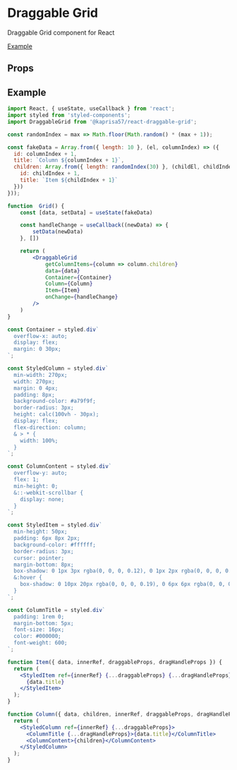 

<Meta title="MDX/DraggableGrid" component={DraggableGrid} />

# Draggable Grid

Draggable Grid component for React

[Example](/DraggableGrid?path=/story/draggableGrid--example)

## Props

<Props of={DraggableGrid} />

## Example

```jsx
import React, { useState, useCallback } from 'react';
import styled from 'styled-components';
import DraggableGrid from '@kaprisa57/react-draggable-grid';

const randomIndex = max => Math.floor(Math.random() * (max + 1));

const fakeData = Array.from({ length: 10 }, (el, columnIndex) => ({
  id: columnIndex + 1,
  title: `Column ${columnIndex + 1}`,
  children: Array.from({ length: randomIndex(30) }, (childEl, childIndex) => ({
    id: childIndex + 1,
    title: `Item ${childIndex + 1}`
  }))
}));

function  Grid() {
    const [data, setData] = useState(fakeData)

    const handleChange = useCallback((newData) => {
        setData(newData)
    }, [])

    return (
        <DraggableGrid
            getColumnItems={column => column.children}
            data={data}
            Container={Container}
            Column={Column}
            Item={Item}
            onChange={handleChange}
        />
    )
}

const Container = styled.div`
  overflow-x: auto;
  display: flex;
  margin: 0 30px;
`;

const StyledColumn = styled.div`
  min-width: 270px;
  width: 270px;
  margin: 0 4px;
  padding: 8px;
  background-color: #a79f9f;
  border-radius: 3px;
  height: calc(100vh - 30px);
  display: flex;
  flex-direction: column;
  & > * {
    width: 100%;
  }
`;

const ColumnContent = styled.div`
  overflow-y: auto;
  flex: 1;
  min-height: 0;
  &::-webkit-scrollbar {
    display: none;
  }
`;

const StyledItem = styled.div`
  min-height: 50px;
  padding: 6px 8px 2px;
  background-color: #ffffff;
  border-radius: 3px;
  cursor: pointer;
  margin-bottom: 8px;
  box-shadow: 0 1px 3px rgba(0, 0, 0, 0.12), 0 1px 2px rgba(0, 0, 0, 0.24);
  &:hover {
    box-shadow: 0 10px 20px rgba(0, 0, 0, 0.19), 0 6px 6px rgba(0, 0, 0, 0.23);
  }
`;

const ColumnTitle = styled.div`
  padding: 1rem 0;
  margin-bottom: 5px;
  font-size: 16px;
  color: #000000;
  font-weight: 600;
`;

function Item({ data, innerRef, draggableProps, dragHandleProps }) {
  return (
    <StyledItem ref={innerRef} {...draggableProps} {...dragHandleProps}>
      {data.title}
    </StyledItem>
  );
}

function Column({ data, children, innerRef, draggableProps, dragHandleProps }) {
  return (
    <StyledColumn ref={innerRef} {...draggableProps}>
      <ColumnTitle {...dragHandleProps}>{data.title}</ColumnTitle>
      <ColumnContent>{children}</ColumnContent>
    </StyledColumn>
  );
}
```